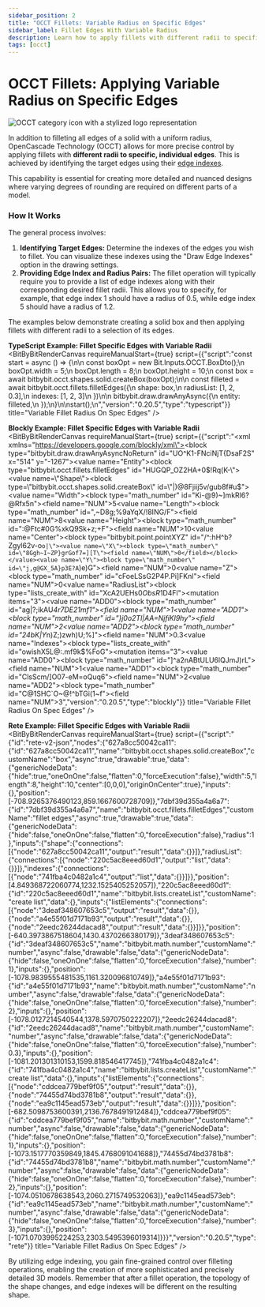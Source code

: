 ```yaml
---
sidebar_position: 2
title: "OCCT Fillets: Variable Radius on Specific Edges"
sidebar_label: Fillet Edges With Variable Radius
description: Learn how to apply fillets with different radii to specific edges of an OCCT solid using edge indexes in Bitbybit's Rete, Blockly, and TypeScript editors.
tags: [occt]
---
```



# OCCT Fillets: Applying Variable Radius on Specific Edges

<img 
  class="category-icon-small" 
  src="https://s.bitbybit.dev/assets/icons/white/occt-icon.svg" 
  alt="OCCT category icon with a stylized logo representation" 
  title="OCCT category icon" />

In addition to filleting all edges of a solid with a uniform radius, OpenCascade Technology (OCCT) allows for more precise control by applying fillets with **different radii to specific, individual edges**. This is achieved by identifying the target edges using their [edge indexes](/learn/code/common/occt/shapes/edge/edge-indexes).

This capability is essential for creating more detailed and nuanced designs where varying degrees of rounding are required on different parts of a model.

### How It Works

The general process involves:
1.  **Identifying Target Edges:** Determine the indexes of the edges you wish to fillet. You can visualize these indexes using the "Draw Edge Indexes" option in the drawing settings.
2.  **Providing Edge Index and Radius Pairs:** The fillet operation will typically require you to provide a list of edge indexes along with their corresponding desired fillet radii. This allows you to specify, for example, that edge index 1 should have a radius of 0.5, while edge index 5 should have a radius of 1.2.

The examples below demonstrate creating a solid box and then applying fillets with different radii to a selection of its edges.

**TypeScript Example: Fillet Specific Edges with Variable Radii**
<BitByBitRenderCanvas
  requireManualStart={true}
  script={{"script":"const start = async () => {\n\n    const boxOpt = new Bit.Inputs.OCCT.BoxDto();\n    boxOpt.width = 5;\n    boxOpt.length = 8;\n    boxOpt.height = 10;\n    const box = await bitbybit.occt.shapes.solid.createBox(boxOpt);\n\n    const filleted = await bitbybit.occt.fillets.filletEdges({\n        shape: box,\n        radiusList: [1, 2, 0.3],\n        indexes: [1, 2, 3]\n    })\n\n    bitbybit.draw.drawAnyAsync({\n        entity: filleted,\n    });\n}\n\nstart();\n","version":"0.20.5","type":"typescript"}}
  title="Variable Fillet Radius On Spec Edges"
/>


**Blockly Example: Fillet Specific Edges with Variable Radii**
<BitByBitRenderCanvas
  requireManualStart={true}
  script={{"script":"<xml xmlns=\"https://developers.google.com/blockly/xml\"><block type=\"bitbybit.draw.drawAnyAsyncNoReturn\" id=\"UO^K1-FNciNjT{DsaF2S\" x=\"514\" y=\"-1267\"><value name=\"Entity\"><block type=\"bitbybit.occt.fillets.filletEdges\" id=\"HUGQP_OZ2HA+0$!Rq(K-\"><value name=\"Shape\"><block type=\"bitbybit.occt.shapes.solid.createBox\" id=\"|)@8Fjiij5v/gub8f#u$\"><value name=\"Width\"><block type=\"math_number\" id=\"Ki-@9)~]mkRl6?@Rfx5n\"><field name=\"NUM\">5</field></block></value><value name=\"Length\"><block type=\"math_number\" id=\",~D8g;%9aYqX/!8ING/F\"><field name=\"NUM\">8</field></block></value><value name=\"Height\"><block type=\"math_number\" id=\":@Ftc#0G%xkQ9Sk+z;+F\"><field name=\"NUM\">10</field></block></value><value name=\"Center\"><block type=\"bitbybit.point.pointXYZ\" id=\"/^:hH^b?Zgyl62v-o`o|\"><value name=\"X\"><block type=\"math_number\" id=\"8Ggh~I~ZP}grGof7=][T\"><field name=\"NUM\">0</field></block></value><value name=\"Y\"><block type=\"math_number\" id=\"j,g@GX_5A}p3E?A`)e)G\"><field name=\"NUM\">0</field></block></value><value name=\"Z\"><block type=\"math_number\" id=\"cFoeLSsG2P4P.Pi]FKnl\"><field name=\"NUM\">0</field></block></value></block></value></block></value><value name=\"RadiusList\"><block type=\"lists_create_with\" id=\"XcA2UEHs0*ObsR*1D4Fl\"><mutation items=\"3\"></mutation><value name=\"ADD0\"><block type=\"math_number\" id=\"ag|?;ikAU*4r7DE21mf1\"><field name=\"NUM\">1</field></block></value><value name=\"ADD1\"><block type=\"math_number\" id=\"}j0o2Tl|AA=NjfiKl9hy\"><field name=\"NUM\">2</field></block></value><value name=\"ADD2\"><block type=\"math_number\" id=\"24bK|Y*n)Z;)zwh)U;%]\"><field name=\"NUM\">0.3</field></block></value></block></value><value name=\"Indexes\"><block type=\"lists_create_with\" id=\"owishX5L@:.mf9k$%FoG\"><mutation items=\"3\"></mutation><value name=\"ADD0\"><block type=\"math_number\" id=\"]^a2nABtULU6lQJmJ)rL\"><field name=\"NUM\">1</field></block></value><value name=\"ADD1\"><block type=\"math_number\" id=\"ClsScm/]O07-eM=oQuq6\"><field name=\"NUM\">2</field></block></value><value name=\"ADD2\"><block type=\"math_number\" id=\"C@1SHC`O~@!^bTGi(1~f\"><field name=\"NUM\">3</field></block></value></block></value></block></value></block></xml>","version":"0.20.5","type":"blockly"}}
  title="Variable Fillet Radius On Spec Edges"
/>


**Rete Example: Fillet Specific Edges with Variable Radii**
<BitByBitRenderCanvas
  requireManualStart={true}
  script={{"script":"{\"id\":\"rete-v2-json\",\"nodes\":{\"627a8cc50042ca11\":{\"id\":\"627a8cc50042ca11\",\"name\":\"bitbybit.occt.shapes.solid.createBox\",\"customName\":\"box\",\"async\":true,\"drawable\":true,\"data\":{\"genericNodeData\":{\"hide\":true,\"oneOnOne\":false,\"flatten\":0,\"forceExecution\":false},\"width\":5,\"length\":8,\"height\":10,\"center\":[0,0,0],\"originOnCenter\":true},\"inputs\":{},\"position\":[-708.9265376490123,859.1667600728709]},\"7dbf39d355a4a6a7\":{\"id\":\"7dbf39d355a4a6a7\",\"name\":\"bitbybit.occt.fillets.filletEdges\",\"customName\":\"fillet edges\",\"async\":true,\"drawable\":true,\"data\":{\"genericNodeData\":{\"hide\":false,\"oneOnOne\":false,\"flatten\":0,\"forceExecution\":false},\"radius\":1},\"inputs\":{\"shape\":{\"connections\":[{\"node\":\"627a8cc50042ca11\",\"output\":\"result\",\"data\":{}}]},\"radiusList\":{\"connections\":[{\"node\":\"220c5ac8eeed60d1\",\"output\":\"list\",\"data\":{}}]},\"indexes\":{\"connections\":[{\"node\":\"741fba4c0482a1c4\",\"output\":\"list\",\"data\":{}}]}},\"position\":[4.849368722060774,1232.1525405252057]},\"220c5ac8eeed60d1\":{\"id\":\"220c5ac8eeed60d1\",\"name\":\"bitbybit.lists.createList\",\"customName\":\"create list\",\"data\":{},\"inputs\":{\"listElements\":{\"connections\":[{\"node\":\"3deaf348607653c5\",\"output\":\"result\",\"data\":{}},{\"node\":\"a4e55f01d7171b93\",\"output\":\"result\",\"data\":{}},{\"node\":\"2eedc26244dacad8\",\"output\":\"result\",\"data\":{}}]}},\"position\":[-640.3973867518604,1430.4370266380179]},\"3deaf348607653c5\":{\"id\":\"3deaf348607653c5\",\"name\":\"bitbybit.math.number\",\"customName\":\"number\",\"async\":false,\"drawable\":false,\"data\":{\"genericNodeData\":{\"hide\":false,\"oneOnOne\":false,\"flatten\":0,\"forceExecution\":false},\"number\":1},\"inputs\":{},\"position\":[-1078.9839555481535,1161.320096810749]},\"a4e55f01d7171b93\":{\"id\":\"a4e55f01d7171b93\",\"name\":\"bitbybit.math.number\",\"customName\":\"number\",\"async\":false,\"drawable\":false,\"data\":{\"genericNodeData\":{\"hide\":false,\"oneOnOne\":false,\"flatten\":0,\"forceExecution\":false},\"number\":2},\"inputs\":{},\"position\":[-1078.0127214540544,1378.5970750222207]},\"2eedc26244dacad8\":{\"id\":\"2eedc26244dacad8\",\"name\":\"bitbybit.math.number\",\"customName\":\"number\",\"async\":false,\"drawable\":false,\"data\":{\"genericNodeData\":{\"hide\":false,\"oneOnOne\":false,\"flatten\":0,\"forceExecution\":false},\"number\":0.3},\"inputs\":{},\"position\":[-1081.201301310153,1599.818546417745]},\"741fba4c0482a1c4\":{\"id\":\"741fba4c0482a1c4\",\"name\":\"bitbybit.lists.createList\",\"customName\":\"create list\",\"data\":{},\"inputs\":{\"listElements\":{\"connections\":[{\"node\":\"cddcea779bef9f05\",\"output\":\"result\",\"data\":{}},{\"node\":\"74455d74bd3781b8\",\"output\":\"result\",\"data\":{}},{\"node\":\"ea9c1145ead573eb\",\"output\":\"result\",\"data\":{}}]}},\"position\":[-682.5098753600391,2136.7678491912484]},\"cddcea779bef9f05\":{\"id\":\"cddcea779bef9f05\",\"name\":\"bitbybit.math.number\",\"customName\":\"number\",\"async\":false,\"drawable\":false,\"data\":{\"genericNodeData\":{\"hide\":false,\"oneOnOne\":false,\"flatten\":0,\"forceExecution\":false},\"number\":1},\"inputs\":{},\"position\":[-1073.1517770359849,1845.4768091041688]},\"74455d74bd3781b8\":{\"id\":\"74455d74bd3781b8\",\"name\":\"bitbybit.math.number\",\"customName\":\"number\",\"async\":false,\"drawable\":false,\"data\":{\"genericNodeData\":{\"hide\":false,\"oneOnOne\":false,\"flatten\":0,\"forceExecution\":false},\"number\":2},\"inputs\":{},\"position\":[-1074.0510678638543,2060.2715749532063]},\"ea9c1145ead573eb\":{\"id\":\"ea9c1145ead573eb\",\"name\":\"bitbybit.math.number\",\"customName\":\"number\",\"async\":false,\"drawable\":false,\"data\":{\"genericNodeData\":{\"hide\":false,\"oneOnOne\":false,\"flatten\":0,\"forceExecution\":false},\"number\":3},\"inputs\":{},\"position\":[-1071.0703995224253,2303.5495396019314]}}}","version":"0.20.5","type":"rete"}}
  title="Variable Fillet Radius On Spec Edges"
/>

By utilizing edge indexing, you gain fine-grained control over filleting operations, enabling the creation of more sophisticated and precisely detailed 3D models. Remember that after a fillet operation, the topology of the shape changes, and edge indexes will be different on the resulting shape.